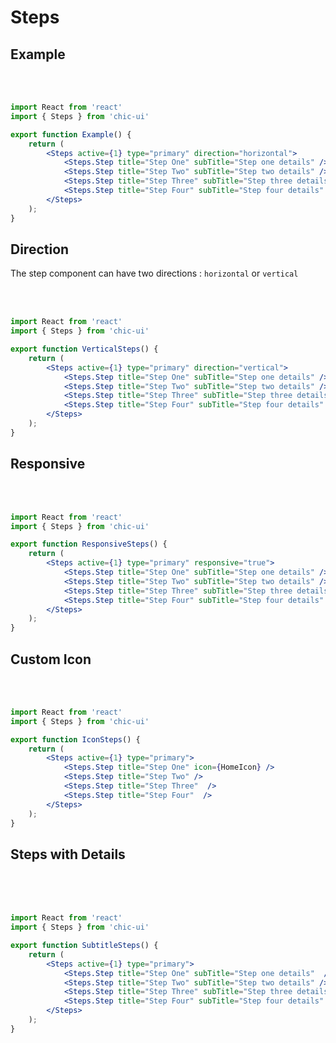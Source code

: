 # Steps

## Example


<Example />

<br />
<br />

```jsx
import React from 'react'
import { Steps } from 'chic-ui'

export function Example() {
    return (
        <Steps active={1} type="primary" direction="horizontal">
            <Steps.Step title="Step One" subTitle="Step one details" />
            <Steps.Step title="Step Two" subTitle="Step two details" />
            <Steps.Step title="Step Three" subTitle="Step three details" />
            <Steps.Step title="Step Four" subTitle="Step four details" />
        </Steps>
    );
}
```
## Direction
The step component can have two directions : `horizontal` or `vertical`

<VerticalSteps />

<br />
<br />

```jsx
import React from 'react'
import { Steps } from 'chic-ui'

export function VerticalSteps() {
    return (
        <Steps active={1} type="primary" direction="vertical">
            <Steps.Step title="Step One" subTitle="Step one details" />
            <Steps.Step title="Step Two" subTitle="Step two details" />
            <Steps.Step title="Step Three" subTitle="Step three details" />
            <Steps.Step title="Step Four" subTitle="Step four details" />
        </Steps>
    );
}
```

## Responsive 

<ResponsiveSteps />

<br />
<br />

```jsx
import React from 'react'
import { Steps } from 'chic-ui'

export function ResponsiveSteps() {
    return (
        <Steps active={1} type="primary" responsive="true">
            <Steps.Step title="Step One" subTitle="Step one details" />
            <Steps.Step title="Step Two" subTitle="Step two details" />
            <Steps.Step title="Step Three" subTitle="Step three details" />
            <Steps.Step title="Step Four" subTitle="Step four details" />
        </Steps>
    );
}
```

## Custom Icon

<IconSteps />

<br />
<br />

```jsx
import React from 'react'
import { Steps } from 'chic-ui'

export function IconSteps() {
    return (
        <Steps active={1} type="primary">
            <Steps.Step title="Step One" icon={HomeIcon} />
            <Steps.Step title="Step Two" />
            <Steps.Step title="Step Three"  />
            <Steps.Step title="Step Four"  />
        </Steps>
    );
}
```

## Steps with Details

<SubtitleSteps />

<br />
<br />
<br />

```jsx
import React from 'react'
import { Steps } from 'chic-ui'

export function SubtitleSteps() {
    return (
        <Steps active={1} type="primary">
            <Steps.Step title="Step One" subTitle="Step one details"  />
            <Steps.Step title="Step Two" subTitle="Step two details" />
            <Steps.Step title="Step Three" subTitle="Step three details"  />
            <Steps.Step title="Step Four" subTitle="Step four details"  />
        </Steps>
    );
}
```